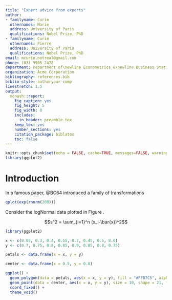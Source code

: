 ```yaml
---
title: "Expert advice from experts"
author:
- familyname: Curie
  othernames: Marie
  address: University of Paris
  qualifications: Nobel Prize, PhD
- familyname: Curie
  othernames: Pierre
  address: University of Paris
  qualifications: Nobel Prize, PhD
email: mcurie.notreal@gmail.com
phone: (03) 9905 2478
department: Department of\newline Econometrics &\newline Business Statistics
organization: Acme Corporation
bibliography: references.bib
biblio-style: authoryear-comp
linestretch: 1.5
output:
  monash::report:
    fig_caption: yes
    fig_height: 5
    fig_width: 8
    includes:
      in_header: preamble.tex
    keep_tex: yes
    number_sections: yes
    citation_package: biblatex
    toc: false
---
```


```r
knitr::opts_chunk$set(echo = FALSE, cache=TRUE, messages=FALSE, warning=FALSE)
library(ggplot2)
```


# Introduction

In a famous paper, @BC64 introduced a family of transformations \dots

```r
qplot(exp(rnorm(200)))
```

Consider the logNormal data plotted in Figure \ref{fig:histogram}.

$$s^2 = \sum_{i=1}^n (x_i-\bar{x})^2$$

```r
library(ggplot2)
```

```r
x <- c(0.05, 0.3, 0.4, 0.55, 0.7, 0.45, 0.5, 0.6)
y <- c(0.7, 0.75, 0.8, 0.85, 0.9, 0.85, 0.8, 0.75)

petals <- data.frame(x = x, y = y)

center <- data.frame(x = 0.5, y = 0.8)

ggplot() +
  geom_polygon(data = petals, aes(x = x, y = y), fill = "#FFB7C5", alpha = 0.5) +
  geom_point(data = center, aes(x = x, y = y), size = 10, shape = 21, fill = "#FF69B4") +
  coord_fixed() +
  theme_void()
```


